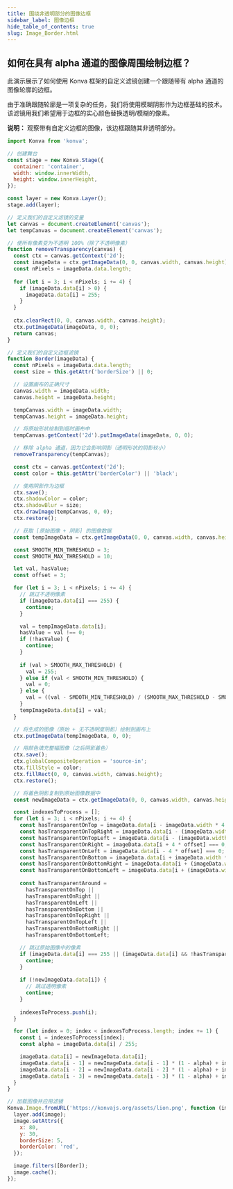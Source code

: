 ```yaml
---
title: 围绕非透明部分的图像边框
sidebar_label: 图像边框
hide_table_of_contents: true
slug: Image_Border.html
---
```


## 如何在具有 alpha 通道的图像周围绘制边框？

此演示展示了如何使用 Konva 框架的自定义滤镜创建一个跟随带有 alpha 通道的图像轮廓的边框。

由于准确跟随轮廓是一项复杂的任务，我们将使用模糊阴影作为边框基础的技术。该滤镜用我们希望用于边框的实心颜色替换透明/模糊的像素。

**说明：** 观察带有自定义边框的图像，该边框跟随其非透明部分。


```js live vanilla
import Konva from 'konva';

// 创建舞台
const stage = new Konva.Stage({
  container: 'container',
  width: window.innerWidth,
  height: window.innerHeight,
});

const layer = new Konva.Layer();
stage.add(layer);

// 定义我们的自定义滤镜的变量
let canvas = document.createElement('canvas');
let tempCanvas = document.createElement('canvas');

// 使所有像素变为不透明 100%（除了不透明像素）
function removeTransparency(canvas) {
  const ctx = canvas.getContext('2d');
  const imageData = ctx.getImageData(0, 0, canvas.width, canvas.height);
  const nPixels = imageData.data.length;
  
  for (let i = 3; i < nPixels; i += 4) {
    if (imageData.data[i] > 0) {
      imageData.data[i] = 255;
    }
  }
  
  ctx.clearRect(0, 0, canvas.width, canvas.height);
  ctx.putImageData(imageData, 0, 0);
  return canvas;
}

// 定义我们的自定义边框滤镜
function Border(imageData) {
  const nPixels = imageData.data.length;
  const size = this.getAttr('borderSize') || 0;

  // 设置画布的正确尺寸
  canvas.width = imageData.width;
  canvas.height = imageData.height;

  tempCanvas.width = imageData.width;
  tempCanvas.height = imageData.height;

  // 将原始形状绘制到临时画布中
  tempCanvas.getContext('2d').putImageData(imageData, 0, 0);

  // 移除 alpha 通道，因为它会影响阴影（透明形状的阴影较小）
  removeTransparency(tempCanvas);

  const ctx = canvas.getContext('2d');
  const color = this.getAttr('borderColor') || 'black';

  // 使用阴影作为边框
  ctx.save();
  ctx.shadowColor = color;
  ctx.shadowBlur = size;
  ctx.drawImage(tempCanvas, 0, 0);
  ctx.restore();

  // 获取 [原始图像 + 阴影] 的图像数据
  const tempImageData = ctx.getImageData(0, 0, canvas.width, canvas.height);

  const SMOOTH_MIN_THRESHOLD = 3;
  const SMOOTH_MAX_THRESHOLD = 10;

  let val, hasValue;
  const offset = 3;

  for (let i = 3; i < nPixels; i += 4) {
    // 跳过不透明像素
    if (imageData.data[i] === 255) {
      continue;
    }

    val = tempImageData.data[i];
    hasValue = val !== 0;
    if (!hasValue) {
      continue;
    }
    
    if (val > SMOOTH_MAX_THRESHOLD) {
      val = 255;
    } else if (val < SMOOTH_MIN_THRESHOLD) {
      val = 0;
    } else {
      val = ((val - SMOOTH_MIN_THRESHOLD) / (SMOOTH_MAX_THRESHOLD - SMOOTH_MIN_THRESHOLD)) * 255;
    }
    tempImageData.data[i] = val;
  }

  // 将生成的图像（原始 + 无不透明度阴影）绘制到画布上
  ctx.putImageData(tempImageData, 0, 0);

  // 用颜色填充整幅图像（之后阴影着色）
  ctx.save();
  ctx.globalCompositeOperation = 'source-in';
  ctx.fillStyle = color;
  ctx.fillRect(0, 0, canvas.width, canvas.height);
  ctx.restore();

  // 将着色阴影复制到原始图像数据中
  const newImageData = ctx.getImageData(0, 0, canvas.width, canvas.height);

  const indexesToProcess = [];
  for (let i = 3; i < nPixels; i += 4) {
    const hasTransparentOnTop = imageData.data[i - imageData.width * 4 * offset] === 0;
    const hasTransparentOnTopRight = imageData.data[i - (imageData.width * 4 + 4) * offset] === 0;
    const hasTransparentOnTopLeft = imageData.data[i - (imageData.width * 4 - 4) * offset] === 0;
    const hasTransparentOnRight = imageData.data[i + 4 * offset] === 0;
    const hasTransparentOnLeft = imageData.data[i - 4 * offset] === 0;
    const hasTransparentOnBottom = imageData.data[i + imageData.width * 4 * offset] === 0;
    const hasTransparentOnBottomRight = imageData.data[i + (imageData.width * 4 + 4) * offset] === 0;
    const hasTransparentOnBottomLeft = imageData.data[i + (imageData.width * 4 - 4) * offset] === 0;
    
    const hasTransparentAround =
      hasTransparentOnTop ||
      hasTransparentOnRight ||
      hasTransparentOnLeft ||
      hasTransparentOnBottom ||
      hasTransparentOnTopRight ||
      hasTransparentOnTopLeft ||
      hasTransparentOnBottomRight ||
      hasTransparentOnBottomLeft;

    // 跳过原始图像中的像素
    if (imageData.data[i] === 255 || (imageData.data[i] && !hasTransparentAround)) {
      continue;
    }
    
    if (!newImageData.data[i]) {
      // 跳过透明像素
      continue;
    }
    
    indexesToProcess.push(i);
  }

  for (let index = 0; index < indexesToProcess.length; index += 1) {
    const i = indexesToProcess[index];
    const alpha = imageData.data[i] / 255;

    imageData.data[i] = newImageData.data[i];
    imageData.data[i - 1] = newImageData.data[i - 1] * (1 - alpha) + imageData.data[i - 1] * alpha;
    imageData.data[i - 2] = newImageData.data[i - 2] * (1 - alpha) + imageData.data[i - 2] * alpha;
    imageData.data[i - 3] = newImageData.data[i - 3] * (1 - alpha) + imageData.data[i - 3] * alpha;
  }
}

// 加载图像并应用滤镜
Konva.Image.fromURL('https://konvajs.org/assets/lion.png', function (image) {
  layer.add(image);
  image.setAttrs({
    x: 80,
    y: 30,
    borderSize: 5,
    borderColor: 'red',
  });

  image.filters([Border]);
  image.cache();
});
```